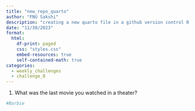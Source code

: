 ```yaml
---
title: "new_repo_quarto"
author: "FNU Sakshi"
description: "creating a new quarto file in a github version control R project"
date: "11/30/2023"
format:
  html:
    df-print: paged
    css: "styles.css"
    embed-resources: true
    self-contained-math: true
categories:
  - weekly_challenges
  - challenge_8
---
```


1. What was the last movie you watched in a theater?
```r
#Barbie
```

